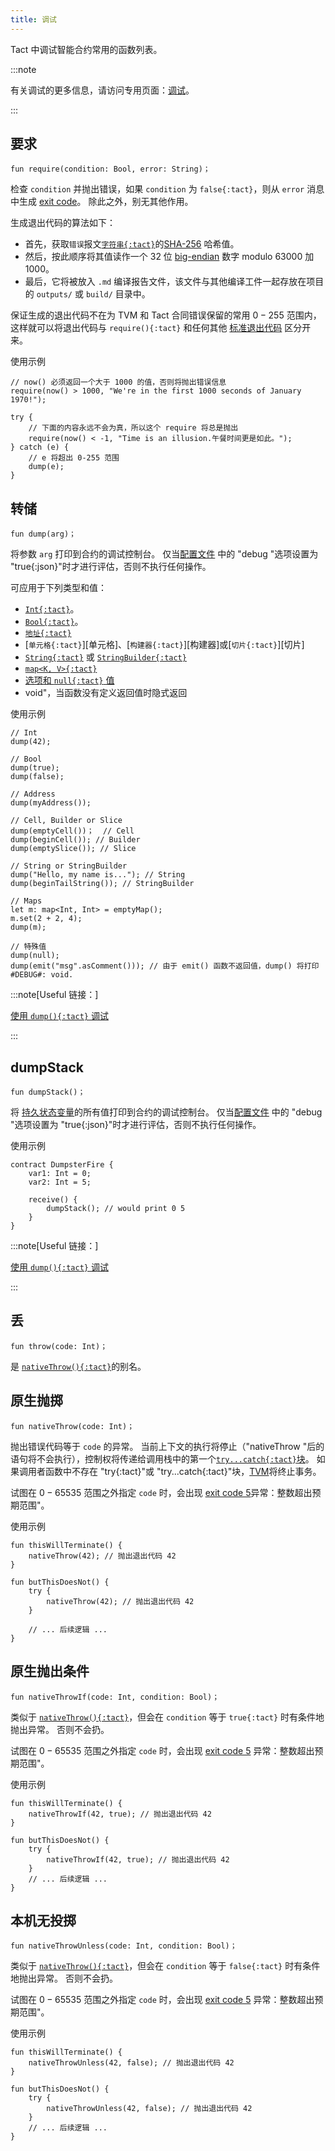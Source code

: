 ```yaml
---
title: 调试
---
```


Tact 中调试智能合约常用的函数列表。

:::note

  有关调试的更多信息，请访问专用页面：[调试](/book/debug)。

:::

## 要求

```tact
fun require(condition: Bool, error: String)；
```

检查 `condition` 并抛出错误，如果 `condition` 为 `false{:tact}`，则从 `error` 消息中生成 [exit code](/book/exit-codes)。 除此之外，别无其他作用。

生成退出代码的算法如下：

- 首先，获取`错误`报文[`字符串{:tact}`][p]的[SHA-256](https://en.wikipedia.org/wiki/SHA-2#Hash_standard) 哈希值。
- 然后，按此顺序将其值读作一个 32 位 [big-endian](https://en.wikipedia.org/wiki/Endianness) 数字 modulo $63000$ 加 $1000$。
- 最后，它将被放入 `.md` 编译报告文件，该文件与其他编译工件一起存放在项目的 `outputs/` 或 `build/` 目录中。

保证生成的退出代码不在为 TVM 和 Tact 合同错误保留的常用 $0 - 255$ 范围内，这样就可以将退出代码与 `require(){:tact}` 和任何其他 [标准退出代码](/book/exit-codes) 区分开来。

使用示例

```tact
// now() 必须返回一个大于 1000 的值，否则将抛出错误信息
require(now() > 1000, "We're in the first 1000 seconds of January 1970!");

try {
    // 下面的内容永远不会为真，所以这个 require 将总是抛出
    require(now() < -1, "Time is an illusion.午餐时间更是如此。");
} catch (e) {
    // e 将超出 0-255 范围
    dump(e);
}
```

## 转储

```tact
fun dump(arg)；
```

将参数 `arg` 打印到合约的调试控制台。 仅当[配置文件](/book/config) 中的 "debug "选项设置为 "true{:json}"时才进行评估，否则不执行任何操作。

可应用于下列类型和值：

- [`Int{:tact}`][int]。
- [`Bool{:tact}`][bool]。
- [`地址{:tact}`][p]
- [`单元格{:tact}`][单元格]、[`构建器{:tact}`][构建器]或[`切片{:tact}`][切片]
- [`String{:tact}`][p] 或 [`StringBuilder{:tact}`][p]
- [`map<K, V>{:tact}`](/book/maps)
- [选项和 `null{:tact}` 值](/book/optionals)
- void"，当函数没有定义返回值时隐式返回

使用示例

```tact
// Int
dump(42);

// Bool
dump(true);
dump(false);

// Address
dump(myAddress());

// Cell, Builder or Slice
dump(emptyCell())；  // Cell
dump(beginCell()); // Builder
dump(emptySlice()); // Slice

// String or StringBuilder
dump("Hello, my name is..."); // String
dump(beginTailString()); // StringBuilder

// Maps
let m: map<Int, Int> = emptyMap();
m.set(2 + 2, 4);
dump(m);

// 特殊值
dump(null);
dump(emit("msg".asComment())); // 由于 emit() 函数不返回值，dump() 将打印 #DEBUG#: void.
```

:::note[Useful 链接：]

  [使用 `dump(){:tact}` 调试](/book/debug#tests-dump)

:::

## dumpStack

```tact
fun dumpStack()；
```

将 [持久状态变量](/book/contracts#variables)的所有值打印到合约的调试控制台。 仅当[配置文件](/book/config) 中的 "debug "选项设置为 "true{:json}"时才进行评估，否则不执行任何操作。

使用示例

```tact {6}
contract DumpsterFire {
    var1: Int = 0;
    var2: Int = 5;

    receive() {
        dumpStack(); // would print 0 5
    }
}
```

:::note[Useful 链接：]

  [使用 `dump(){:tact}` 调试](/book/debug#tests-dump)

:::

## 丢

```tact
fun throw(code: Int)；
```

是 [`nativeThrow(){:tact}`](#nativethrow)的别名。

## 原生抛掷

```tact
fun nativeThrow(code: Int)；
```

抛出错误代码等于 `code` 的异常。 当前上下文的执行将停止（"nativeThrow "后的语句将不会执行），控制权将传递给调用栈中的第一个[`try...catch{:tact}`块](/book/statements#try-catch)。 如果调用者函数中不存在 "try{:tact}"或 "try...catch{:tact}"块，[TVM](https://docs.ton.org/learn/tvm-instructions/tvm-overview)将终止事务。

试图在 $0 - 65535$ 范围之外指定 `code` 时，会出现 [exit code 5](/book/exit-codes#5)异常：整数超出预期范围"。

使用示例

```tact {2,7}
fun thisWillTerminate() {
    nativeThrow(42); // 抛出退出代码 42
}

fun butThisDoesNot() {
    try {
        nativeThrow(42); // 抛出退出代码 42
    }

    // ... 后续逻辑 ...
}
```

## 原生抛出条件

```tact
fun nativeThrowIf(code: Int, condition: Bool)；
```

类似于 [`nativeThrow(){:tact}`](#nativethrow)，但会在 `condition` 等于 `true{:tact}` 时有条件地抛出异常。 否则不会扔。

试图在 $0 - 65535$ 范围之外指定 `code` 时，会出现 [exit code 5](/book/exit-codes#5) 异常：整数超出预期范围"。

使用示例

```tact {2,7}
fun thisWillTerminate() {
    nativeThrowIf(42, true); // 抛出退出代码 42
}

fun butThisDoesNot() {
    try {
        nativeThrowIf(42, true); // 抛出退出代码 42
    }
    // ... 后续逻辑 ...
}
```

## 本机无投掷

```tact
fun nativeThrowUnless(code: Int, condition: Bool)；
```

类似于 [`nativeThrow(){:tact}`](#nativethrow)，但会在 `condition` 等于 `false{:tact}` 时有条件地抛出异常。 否则不会扔。

试图在 $0 - 65535$ 范围之外指定 `code` 时，会出现 [exit code 5](/book/exit-codes#5) 异常：整数超出预期范围"。

使用示例

```tact {2,7}
fun thisWillTerminate() {
    nativeThrowUnless(42, false); // 抛出退出代码 42
}

fun butThisDoesNot() {
    try {
        nativeThrowUnless(42, false); // 抛出退出代码 42
    }
    // ... 后续逻辑 ...
}
```

[p]: /book/types#primitive-types
[bool]: /book/types#booleans
[int]: /book/integers
[电池]: /book/cells#cells
[建筑工人]: /book/cells#builders
[一片]: /book/cells#slices
